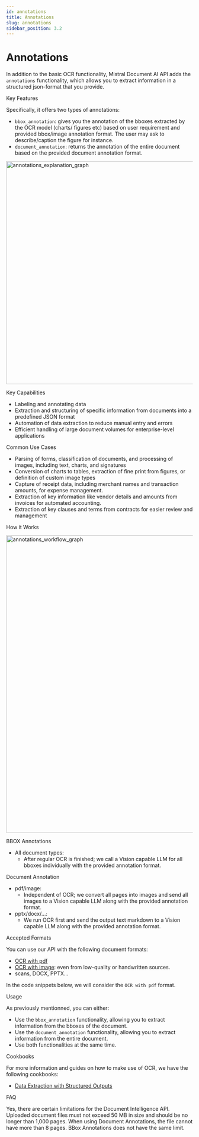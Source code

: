 ```yaml
---
id: annotations 
title: Annotations
slug: annotations
sidebar_position: 3.2
---
```




# Annotations

In addition to the basic OCR functionality, Mistral Document AI API adds the `annotations` functionality, which allows you to extract information in a structured json-format that you provide.

<SectionTab as="h1" sectionId="key-features">Key Features</SectionTab>

Specifically, it offers two types of annotations: 
- `bbox_annotation`: gives you the annotation of the bboxes extracted by the OCR model (charts/ figures etc) based on user requirement and provided bbox/image annotation format. The user may ask to describe/caption the figure for instance.
- `document_annotation`: returns the annotation of the entire document based on the provided document annotation format.


<div style={{ textAlign: 'center' }}>
  <img
    src="/img/ocr_annotations_explanation.png"
    alt="annotations_explanation_graph"
    width="600"
    style={{ borderRadius: '15px' }}
    className='mx-auto' 
  />
</div>

<SectionTab as="h2" variant="secondary" sectionId="key-capabilities">Key Capabilities</SectionTab>

* Labeling and annotating data
* Extraction and structuring of specific information from documents into a predefined JSON format
* Automation of data extraction to reduce manual entry and errors
* Efficient handling of large document volumes for enterprise-level applications

<SectionTab as="h2" variant="secondary" sectionId="common-use-cases">Common Use Cases</SectionTab>

* Parsing of forms, classification of documents, and processing of images, including text, charts, and signatures
* Conversion of charts to tables, extraction of fine print from figures, or definition of custom image types
* Capture of receipt data, including merchant names and transaction amounts, for expense management.
* Extraction of key information like vendor details and amounts from invoices for automated accounting.
* Extraction of key clauses and terms from contracts for easier review and management

<SectionTab as="h1" sectionId="how-it-works">How it Works</SectionTab>

<div style={{ textAlign: 'center' }}>
  <img
    src="/img/ocr_annotations_workflow.png"
    alt="annotations_workflow_graph"
    width="800"
    style={{ borderRadius: '15px' }}
    className='mx-auto' 
  />
</div>

<SectionTab as="h2" variant="secondary" sectionId="bbox-annotations-explanation">BBOX Annotations</SectionTab>

- All document types: 
  - After regular OCR is finished; we call a Vision capable LLM for all bboxes individually with the provided annotation format.

<SectionTab as="h2" variant="secondary" sectionId="document-annotation-explanation">Document Annotation</SectionTab>

- pdf/image: 
  - Independent of OCR; we convert all pages into images and send all images to a Vision capable LLM along with the provided annotation format.
- pptx/docx/...:
  - We run OCR first and send the output text markdown to a Vision capable LLM along with the provided annotation format.

<SectionTab as="h2" variant="secondary" sectionId="accepted-formats">Accepted Formats</SectionTab>

You can use our API with the following document formats:
- [OCR with pdf](basic_ocr.md#ocr-with-pdf)
- [OCR with image](basic_ocr.md#ocr-with-image): even from low-quality or handwritten sources.
- scans, DOCX, PPTX...

In the code snippets below, we will consider the `OCR with pdf` format.

<SectionTab as="h1" sectionId="usage">Usage</SectionTab>

As previously mentionned, you can either:
- Use the `bbox_annotation` functionality, allowing you to extract information from the bboxes of the document.
- Use the `document_annotation` functionality, allowing you to extract information from the entire document.
- Use both functionalities at the same time.

<ExplorerTabs id="usage">
  <ExplorerTab value="bbox-annotation" label="BBox Annotation">
    <BBoxAnnotationTab/>
  </ExplorerTab>
  <ExplorerTab value="document-annotation" label="Document Annotation">
     <DocumentAnnotationTab/>
  </ExplorerTab>
  <ExplorerTab value="bbox-document-annotation" label="BBox and Document Annotation">
    <BBoxDocumentAnnotationTab/>
  </ExplorerTab>
</ExplorerTabs>

<SectionTab as="h1" sectionId="cookbooks">Cookbooks</SectionTab>

For more information and guides on how to make use of OCR, we have the following cookbooks:
- [Data Extraction with Structured Outputs](https://colab.research.google.com/github/mistralai/cookbook/blob/main/mistral/ocr/data_extraction.ipynb)

<SectionTab as="h1" sectionId="faq">FAQ</SectionTab>

<Faq>
<FaqItem question="Are there any limits regarding the Document AI API?">
Yes, there are certain limitations for the Document Intelligence API. Uploaded document files must not exceed 50 MB in size and should be no longer than 1,000 pages.
</FaqItem>
<FaqItem question="Are there any limits regarding the Annotations?">
When using Document Annotations, the file cannot have more than 8 pages. BBox Annotations does not have the same limit.
</FaqItem>
</Faq>
